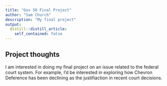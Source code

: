 ```yaml
---
title: "Gov 50 Final Project"
author: "Sam Church"
description: "My final project"
output:
  distill::distill_article:
    self_contained: false
---
```




## Project thoughts

I am interested in doing my final project on an issue related to the federal court system. For example, I'd be interested in exploring how Chevron Deference has been declining as the justifiaction in recent court decisions.